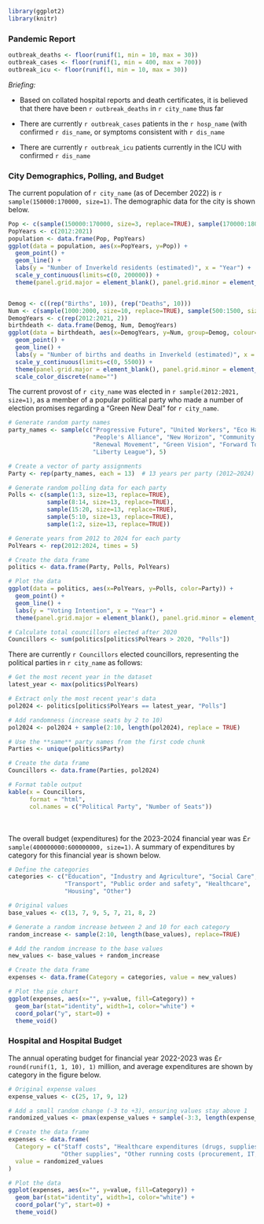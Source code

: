 ```r

library(ggplot2)
library(knitr)
```

### Pandemic Report

```r
outbreak_deaths <- floor(runif(1, min = 10, max = 30))
outbreak_cases <- floor(runif(1, min = 400, max = 700))
outbreak_icu <- floor(runif(1, min = 10, max = 30))

```

*Briefing:*

* Based on collated hospital reports and death certificates, it is believed that there have been `r outbreak_deaths` in `r city_name` thus far

* There are currently `r outbreak_cases` patients in the `r hosp_name` (with confirmed `r dis_name`, or symptoms consistent with `r dis_name`

* There are currently `r outbreak_icu`  patients currently in the ICU with confirmed `r dis_name`

### City Demographics, Polling, and Budget

The current population of `r city_name` (as of December 2022) is `r sample(150000:170000, size=1)`. The demographic data for the city is shown below.

```r

Pop <- c(sample(150000:170000, size=3, replace=TRUE), sample(170000:180000, size=3, replace=TRUE), sample(190000:170000, size=2, replace=TRUE), sample(150000:170000, size=2, replace=TRUE))
PopYears <- c(2012:2021)
population <- data.frame(Pop, PopYears)
ggplot(data = population, aes(x=PopYears, y=Pop)) + 
  geom_point() +
  geom_line() +
  labs(y = "Number of Inverkeld residents (estimated)", x = "Year") +
  scale_y_continuous(limits=c(0, 200000)) + 
  theme(panel.grid.major = element_blank(), panel.grid.minor = element_blank())


Demog <- c((rep("Births", 10)), (rep("Deaths", 10)))
Num <- c(sample(1000:2000, size=10, replace=TRUE), sample(500:1500, size=8, replace=TRUE), sample(3000:5500, size=2, replace=TRUE))
DemogYears <- c(rep(2012:2021, 2))
birthdeath <- data.frame(Demog, Num, DemogYears)
ggplot(data = birthdeath, aes(x=DemogYears, y=Num, group=Demog, colour=Demog)) + 
  geom_point() +
  geom_line() +
  labs(y = "Number of births and deaths in Inverkeld (estimated)", x = "Year", colour = "Demographics") +
  scale_y_continuous(limits=c(0, 5500)) + 
  theme(panel.grid.major = element_blank(), panel.grid.minor = element_blank()) + 
  scale_color_discrete(name="")
```

The current provost of `r city_name` was elected in `r sample(2012:2021, size=1)`, as a member of a popular political party who made a number of election promises regarding a "Green New Deal" for `r city_name`.

```r

# Generate random party names
party_names <- sample(c("Progressive Future", "United Workers", "Eco Harmony", 
                        "People's Alliance", "New Horizon", "Community First", 
                        "Renewal Movement", "Green Vision", "Forward Together", 
                        "Liberty League"), 5)

# Create a vector of party assignments
Party <- rep(party_names, each = 13)  # 13 years per party (2012–2024)

# Generate random polling data for each party
Polls <- c(sample(1:3, size=13, replace=TRUE), 
           sample(8:14, size=13, replace=TRUE), 
           sample(15:20, size=13, replace=TRUE), 
           sample(5:10, size=13, replace=TRUE), 
           sample(1:2, size=13, replace=TRUE))

# Generate years from 2012 to 2024 for each party
PolYears <- rep(2012:2024, times = 5)

# Create the data frame
politics <- data.frame(Party, Polls, PolYears)

# Plot the data
ggplot(data = politics, aes(x=PolYears, y=Polls, color=Party)) + 
  geom_point() +
  geom_line() +
  labs(y = "Voting Intention", x = "Year") + 
  theme(panel.grid.major = element_blank(), panel.grid.minor = element_blank())

# Calculate total councillors elected after 2020
Councillors <- sum(politics[politics$PolYears > 2020, "Polls"])

```

There are currently `r Councillors` elected councillors, representing the political parties in `r city_name` as follows:

```r

# Get the most recent year in the dataset
latest_year <- max(politics$PolYears)

# Extract only the most recent year's data
pol2024 <- politics[politics$PolYears == latest_year, "Polls"]

# Add randomness (increase seats by 2 to 10)
pol2024 <- pol2024 + sample(2:10, length(pol2024), replace = TRUE)

# Use the **same** party names from the first code chunk
Parties <- unique(politics$Party)

# Create the data frame
Councillors <- data.frame(Parties, pol2024)

# Format table output
kable(x = Councillors, 
      format = "html", 
      col.names = c("Political Party", "Number of Seats"))

```
<br><br>
The overall budget (expenditures) for the 2023-2024 financial year was £`r sample(400000000:600000000, size=1)`. A summary of expenditures by category for this financial year is shown below. 

```r

# Define the categories
categories <- c("Education", "Industry and Agriculture", "Social Care", 
                "Transport", "Public order and safety", "Healthcare", 
                "Housing", "Other")

# Original values
base_values <- c(13, 7, 9, 5, 7, 21, 8, 2)

# Generate a random increase between 2 and 10 for each category
random_increase <- sample(2:10, length(base_values), replace=TRUE)

# Add the random increase to the base values
new_values <- base_values + random_increase

# Create the data frame
expenses <- data.frame(Category = categories, value = new_values)

# Plot the pie chart
ggplot(expenses, aes(x="", y=value, fill=Category)) +
  geom_bar(stat="identity", width=1, color="white") +
  coord_polar("y", start=0) +
  theme_void()

```

### Hospital and Hospital Budget

The annual operating budget for financial year 2022-2023 was £`r round(runif(1, 1, 10), 1)` million, and average expenditures are shown by category in the figure below. 

```r

# Original expense values
expense_values <- c(25, 17, 9, 12)

# Add a small random change (-3 to +3), ensuring values stay above 1
randomized_values <- pmax(expense_values + sample(-3:3, length(expense_values), replace = TRUE), 1)

# Create the data frame
expenses <- data.frame(
  Category = c("Staff costs", "Healthcare expenditures (drugs, supplies, etc.)", 
               "Other supplies", "Other running costs (procurement, IT, HR, etc.)"),
  value = randomized_values
)

# Plot the data
ggplot(expenses, aes(x="", y=value, fill=Category)) +
  geom_bar(stat="identity", width=1, color="white") +
  coord_polar("y", start=0) +
  theme_void()

```

